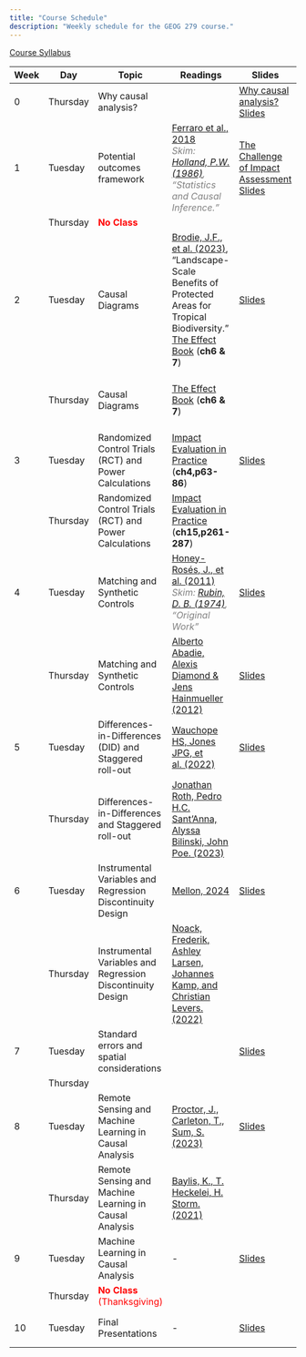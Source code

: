 ```yaml
---
title: "Course Schedule"
description: "Weekly schedule for the GEOG 279 course."
---
```


[Course Syllabus](syllabus/GEOG279_Syllabus_Fall_24.pdf)

| **Week** | **Day**      | **Topic**                                   | **Readings**                                                                                                                                                                  | **Slides** | **Notes**       |
|----------|--------------|---------------------------------------------|-------------------------------------------------------------------------------------------------------------------------------------------------------------------------------|------------|-----------------|
| 0        | Thursday     | Why causal analysis?                       |                                                                                                                                                                               | [Why causal analysis? Slides](slides/Intro_to_causality.pptx) |                 |
| 1        | Tuesday      | Potential outcomes framework               | [Ferraro et al., 2018](https://www.pnas.org/doi/full/10.1073/pnas.1805563115) <br> <span style="color: gray; font-style: italic;">Skim: [Holland, P.W. (1986)](https://doi.org/10.2307/2289064), "Statistics and Causal Inference."</span> | [The Challenge of Impact Assessment Slides](slides/1B - The Challenge of Impact Assessment.pptx) |                 |
|          | Thursday     | <span style="color: red;">**No Class**</span> |                                                                                                                                                                               |            | <span style="color: red;">No Class</span> |
| 2        | Tuesday      | Causal Diagrams                            | [Brodie, J.F., et al. (2023)](https://www.nature.com/articles/s41586-023-06410-z), "Landscape-Scale Benefits of Protected Areas for Tropical Biodiversity." <br>[The Effect Book](https://theeffectbook.net/index.html) (**ch6 & 7**)                                                                                                                      | [Slides](#) |                 |
|          | Thursday     | Causal Diagrams                            | [The Effect Book](https://theeffectbook.net/index.html) (**ch6 & 7**)                        |            | **Assignment 1 due Thurs, Oct 10 (includes paper topic)** |
| 3        | Tuesday      | Randomized Control Trials (RCT) and Power Calculations | [Impact Evaluation in Practice](books/impact_eval_book.pdf) (**ch4,p63-86**)                                                                                                           | [Slides](#) |                 |
|          | Thursday     | Randomized Control Trials (RCT) and Power Calculations | [Impact Evaluation in Practice](books/impact_eval_book.pdf) (**ch15,p261-287**)                                                                                                          |            |                 |
| 4        | Tuesday      | Matching and Synthetic Controls            | [Honey-Rosés, J., et al. (2011)](https://conbio.onlinelibrary.wiley.com/doi/10.1111/j.1523-1739.2011.01729.x) <br> <span style="color: gray; font-style: italic;">Skim: [Rubin, D. B. (1974)](journals/1975-06502-001.pdf), "Original Work"</span> | [Slides](#) |                 |
|          | Thursday     | Matching and Synthetic Controls            | [Alberto Abadie, Alexis Diamond & Jens Hainmueller (2012)](https://www.tandfonline.com/doi/citedby/10.1198/jasa.2009.ap08746?scroll=top&needAccess=true) | [Slides](#) | |
| 5        | Tuesday      | Differences-in-Differences (DID) and Staggered roll-out  | [Wauchope HS, Jones JPG, et al. (2022)](https://pubmed.ncbi.nlm.nih.gov/35444280/)                                                                                          | [Slides](#) |                 |
|          | Thursday     | Differences-in-Differences and Staggered roll-out | [Jonathan Roth, Pedro H.C. Sant’Anna, Alyssa Bilinski, John Poe. (2023)](https://doi.org/10.1016/j.jeconom.2023.03.008)                                                     |            | **Assignment 2 due Thurs, Oct 24** |
| 6        | Tuesday      | Instrumental Variables and Regression Discontinuity Design | [Mellon, 2024](https://doi.org/10.1111/ajps.12894)                                                                                                                           | [Slides](#) |                 |
|          | Thursday     | Instrumental Variables and Regression Discontinuity Design | [Noack, Frederik, Ashley Larsen, Johannes Kamp, and Christian Levers. (2022)](https://onlinelibrary.wiley.com/doi/full/10.1111/ajae.12274)                                   |            | **Assignment 3 due Thurs, Nov 7** |
| 7        | Tuesday      | Standard errors and spatial considerations  |                                                                                                                                                                               | [Slides](#) |                 |
|          | Thursday     |                                           |                                                                                                                                                                               |            |                 |
| 8        | Tuesday      | Remote Sensing and Machine Learning in Causal Analysis | [Proctor, J., Carleton, T., Sum, S. (2023)](https://www.nber.org/papers/w30861?utm_campaign=ntwh&utm_medium=email&utm_source=ntwg3)                                          | [Slides](#) |                 |
|          | Thursday     | Remote Sensing and Machine Learning in Causal Analysis | [Baylis, K., T. Heckelei, H. Storm. (2021)](https://doi.org/10.1016/bs.hesagr.2021.10.007)                                                                                  |            | **Assignment 4 due Thurs, Nov 21** |
| 9        | Tuesday      | Machine Learning in Causal Analysis        | -                                                                                                                                                                             | [Slides](#) |                 |
|          | Thursday     | <span style="color: red;">**No Class** (Thanksgiving)</span> |                                                                                                                                                                               |            | <span style="color: red;">Thanksgiving</span> |
| 10       | Tuesday      | Final Presentations                       | -                                                                                                                                                                             | [Slides](#) | **Final Paper Proposal due Dec 9th** |
